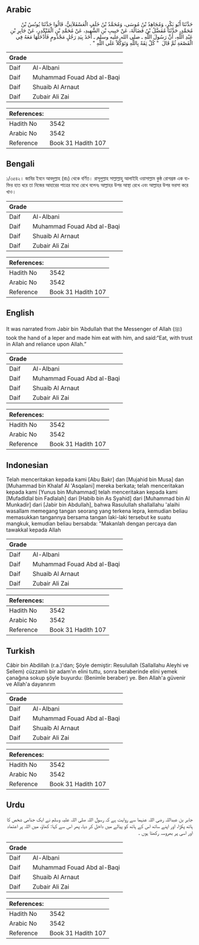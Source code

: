 ## Arabic

<div dir="rtl" lang="ar" style={{fontSize:'larger',backgroundColor:'#f8f9fa',padding:20}}>حَدَّثَنَا أَبُو بَكْرٍ، وَمُجَاهِدُ بْنُ مُوسَى، وَمُحَمَّدُ بْنُ خَلَفٍ الْعَسْقَلاَنِيُّ، قَالُوا حَدَّثَنَا يُونُسُ بْنُ مُحَمَّدٍ، حَدَّثَنَا مُفَضَّلُ بْنُ فَضَالَةَ، عَنْ حَبِيبِ بْنِ الشَّهِيدِ، عَنْ مُحَمَّدِ بْنِ الْمُنْكَدِرِ، عَنْ جَابِرِ بْنِ عَبْدِ اللَّهِ، أَنَّ رَسُولَ اللَّهِ ـ صلى الله عليه وسلم ـ أَخَذَ بِيَدِ رَجُلٍ مَجْذُومٍ فَأَدْخَلَهَا مَعَهُ فِي الْقَصْعَةِ ثُمَّ قَالَ ‏ "‏ كُلْ ثِقَةً بِاللَّهِ وَتَوَكُّلاً عَلَى اللَّهِ ‏"‏ ‏.‏</div><div style={{backgroundColor:'#f8f9fa',padding:20, marginBottom: 10}}><table>
      <thead>
        <tr>
          <th>Grade</th>
          <th></th>
        </tr>
      </thead>
      <tbody>
<tr><td>Daif</td><td>Al-Albani</td></tr><tr><td>Daif</td><td>Muhammad Fouad Abd al-Baqi</td></tr><tr><td>Daif</td><td>Shuaib Al Arnaut</td></tr><tr><td>Daif</td><td>Zubair Ali Zai</td></tr></tbody></table><table>
        <thead>
          <tr>
            <th>References:</th>
            <th></th>
          </tr>
        </thead>
        <tbody><tr><td>Hadith No</td><td>3542</td></tr><tr><td>Arabic No</td><td>3542</td></tr><tr><td>Reference</td><td>Book 31 Hadith 107</td></tr></tbody></table></div>

## Bengali

<div dir="ltr" lang="bn" style={{fontSize:'larger',backgroundColor:'#f8f9fa',padding:20}}>১/৩৫৪২। জাবির ইবনে আবদুল্লাহ (রাঃ) থেকে বর্ণিত। রাসূলুল্লাহ সাল্লাল্লাহু আলাইহি ওয়াসাল্লাম কুষ্ঠ রোগগ্রস্ত এক ব্যক্তির হাত ধরে তা নিজের আহারের পাত্রের মধ্যে রেখে বলেনঃ আল্লাহর উপর আস্থা রেখে এবং আল্লাহর উপর ভরসা করে খাও।</div><div style={{backgroundColor:'#f8f9fa',padding:20, marginBottom: 10}}><table>
      <thead>
        <tr>
          <th>Grade</th>
          <th></th>
        </tr>
      </thead>
      <tbody>
<tr><td>Daif</td><td>Al-Albani</td></tr><tr><td>Daif</td><td>Muhammad Fouad Abd al-Baqi</td></tr><tr><td>Daif</td><td>Shuaib Al Arnaut</td></tr><tr><td>Daif</td><td>Zubair Ali Zai</td></tr></tbody></table><table>
        <thead>
          <tr>
            <th>References:</th>
            <th></th>
          </tr>
        </thead>
        <tbody><tr><td>Hadith No</td><td>3542</td></tr><tr><td>Arabic No</td><td>3542</td></tr><tr><td>Reference</td><td>Book 31 Hadith 107</td></tr></tbody></table></div>

## English

<div dir="ltr" lang="en" style={{fontSize:'larger',backgroundColor:'#f8f9fa',padding:20}}>It was narrated from Jabir bin ‘Abdullah that the Messenger of Allah (ﷺ) took the hand of a leper and made him eat with him, and said:“Eat, with trust in Allah and reliance upon Allah.”</div><div style={{backgroundColor:'#f8f9fa',padding:20, marginBottom: 10}}><table>
      <thead>
        <tr>
          <th>Grade</th>
          <th></th>
        </tr>
      </thead>
      <tbody>
<tr><td>Daif</td><td>Al-Albani</td></tr><tr><td>Daif</td><td>Muhammad Fouad Abd al-Baqi</td></tr><tr><td>Daif</td><td>Shuaib Al Arnaut</td></tr><tr><td>Daif</td><td>Zubair Ali Zai</td></tr></tbody></table><table>
        <thead>
          <tr>
            <th>References:</th>
            <th></th>
          </tr>
        </thead>
        <tbody><tr><td>Hadith No</td><td>3542</td></tr><tr><td>Arabic No</td><td>3542</td></tr><tr><td>Reference</td><td>Book 31 Hadith 107</td></tr></tbody></table></div>

## Indonesian

<div dir="ltr" lang="id" style={{fontSize:'larger',backgroundColor:'#f8f9fa',padding:20}}>Telah menceritakan kepada kami [Abu Bakr] dan [Mujahid bin Musa] dan [Muhammad bin Khalaf Al 'Asqalani] mereka berkata; telah menceritakan kepada kami [Yunus bin Muhammad] telah menceritakan kepada kami [Mufadldlal bin Fadlalah] dari [Habib bin As Syahid] dari [Muhammad bin Al Munkadir] dari [Jabir bin Abdullah], bahwa Rasulullah shallallahu 'alaihi wasallam memegang tangan seorang yang terkena lepra, kemudian beliau memasukkan tangannya bersama tangan laki-laki tersebut ke suatu mangkuk, kemudian beliau bersabda: "Makanlah dengan percaya dan tawakkal kepada Allah</div><div style={{backgroundColor:'#f8f9fa',padding:20, marginBottom: 10}}><table>
      <thead>
        <tr>
          <th>Grade</th>
          <th></th>
        </tr>
      </thead>
      <tbody>
<tr><td>Daif</td><td>Al-Albani</td></tr><tr><td>Daif</td><td>Muhammad Fouad Abd al-Baqi</td></tr><tr><td>Daif</td><td>Shuaib Al Arnaut</td></tr><tr><td>Daif</td><td>Zubair Ali Zai</td></tr></tbody></table><table>
        <thead>
          <tr>
            <th>References:</th>
            <th></th>
          </tr>
        </thead>
        <tbody><tr><td>Hadith No</td><td>3542</td></tr><tr><td>Arabic No</td><td>3542</td></tr><tr><td>Reference</td><td>Book 31 Hadith 107</td></tr></tbody></table></div>

## Turkish

<div dir="ltr" lang="tr" style={{fontSize:'larger',backgroundColor:'#f8f9fa',padding:20}}>Câbir bin Abdillah (r.a.)'dan; Şöyle demiştir: Resulullah (Sallallahu Aleyhi ve Sellem) cüzzamlı bir adam'ın elini tuttu, sonra beraberinde elini yemek çanağına sokup şöyle buyurdu: (Benimle beraber) ye. Ben Allah'a güvenir ve Allah'a dayanırım</div><div style={{backgroundColor:'#f8f9fa',padding:20, marginBottom: 10}}><table>
      <thead>
        <tr>
          <th>Grade</th>
          <th></th>
        </tr>
      </thead>
      <tbody>
<tr><td>Daif</td><td>Al-Albani</td></tr><tr><td>Daif</td><td>Muhammad Fouad Abd al-Baqi</td></tr><tr><td>Daif</td><td>Shuaib Al Arnaut</td></tr><tr><td>Daif</td><td>Zubair Ali Zai</td></tr></tbody></table><table>
        <thead>
          <tr>
            <th>References:</th>
            <th></th>
          </tr>
        </thead>
        <tbody><tr><td>Hadith No</td><td>3542</td></tr><tr><td>Arabic No</td><td>3542</td></tr><tr><td>Reference</td><td>Book 31 Hadith 107</td></tr></tbody></table></div>

## Urdu

<div dir="rtl" lang="ur" style={{fontSize:'larger',backgroundColor:'#f8f9fa',padding:20}}>جابر بن عبداللہ رضی اللہ عنہما سے روایت ہے کہ رسول اللہ صلی اللہ علیہ وسلم نے ایک جذامی شخص کا ہاتھ پکڑا، اور اپنے ساتھ اس کے ہاتھ کو پیالے میں داخل کر دیا، پھر اس سے کہا: کھاؤ، میں اللہ پر اعتماد اور اسی پر بھروسہ رکھتا ہوں ۔</div><div style={{backgroundColor:'#f8f9fa',padding:20, marginBottom: 10}}><table>
      <thead>
        <tr>
          <th>Grade</th>
          <th></th>
        </tr>
      </thead>
      <tbody>
<tr><td>Daif</td><td>Al-Albani</td></tr><tr><td>Daif</td><td>Muhammad Fouad Abd al-Baqi</td></tr><tr><td>Daif</td><td>Shuaib Al Arnaut</td></tr><tr><td>Daif</td><td>Zubair Ali Zai</td></tr></tbody></table><table>
        <thead>
          <tr>
            <th>References:</th>
            <th></th>
          </tr>
        </thead>
        <tbody><tr><td>Hadith No</td><td>3542</td></tr><tr><td>Arabic No</td><td>3542</td></tr><tr><td>Reference</td><td>Book 31 Hadith 107</td></tr></tbody></table></div>